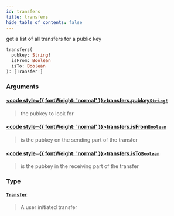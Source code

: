 ```yaml
---
id: transfers
title: transfers
hide_table_of_contents: false
---
```








get a list of all transfers for a public key

```graphql
transfers(
  pubkey: String!
  isFrom: Boolean
  isTo: Boolean
): [Transfer!]
```


### Arguments

#### [<code style={{ fontWeight: 'normal' }}>transfers.<b>pubkey</b></code>](#)<Bullet />[`String!`](/docs/testnet/graphql/scalars/string) <Badge class="secondary" text="non-null"/> <Badge class="secondary" text="scalar"/>
> the pubkey to look for
> 

#### [<code style={{ fontWeight: 'normal' }}>transfers.<b>isFrom</b></code>](#)<Bullet />[`Boolean`](/docs/testnet/graphql/scalars/boolean) <Badge class="secondary" text="scalar"/>
> is the pubkey on the sending part of the transfer
> 

#### [<code style={{ fontWeight: 'normal' }}>transfers.<b>isTo</b></code>](#)<Bullet />[`Boolean`](/docs/testnet/graphql/scalars/boolean) <Badge class="secondary" text="scalar"/>
> is the pubkey in the receiving part of the transfer
> 

### Type

#### [`Transfer`](/docs/testnet/graphql/objects/transfer) <Badge class="secondary" text="object"/>
> A user initiated transfer
> 





